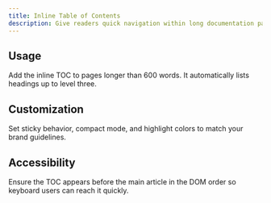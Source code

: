 ```yaml
---
title: Inline Table of Contents
description: Give readers quick navigation within long documentation pages.
---
```


## Usage

Add the inline TOC to pages longer than 600 words. It automatically lists headings up to level three.

## Customization

Set sticky behavior, compact mode, and highlight colors to match your brand guidelines.

## Accessibility

Ensure the TOC appears before the main article in the DOM order so keyboard users can reach it quickly.

